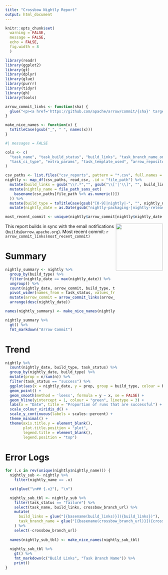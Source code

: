 ```yaml
---
title: "Crossbow Nightly Report"
output: html_document
---
```


```r
knitr::opts_chunk$set(
  warning = FALSE,
  message = FALSE, 
  echo = FALSE,
  fig.width = 8
  )

library(readr)
library(ggplot2)
library(gt)
library(dplyr)
library(glue)
library(purrr)
library(tidyr)
library(gh)
library(tools)
```

```r
arrow_commit_links <- function(sha) {
  glue("<p><a href='https://github.com/apache/arrow/commit/{sha}' target='_blank'>{substring(sha, 1, 7)}</a></p>")
}

make_nice_names <- function(x) {
  toTitleCase(gsub("_", " ", names(x)))
}
```


```r
#| messages = FALSE

cols <- c(
  "task_name", "task_build_status", "build_links", "task_branch_name_on_the_crossbow_repo",
  "task_ci_type", "extra_params", "task_template_used", "arrow_repository_commit"
)

csv_paths <- list.files("csv_reports", pattern = "*.csv", full.names = TRUE)
nightly <- map_df(csv_paths, read_csv, .id = "file_path") %>%
  mutate(build_links = gsub("\\?.*","", gsub("\\['|'\\]", "", build_links))) %>%
  mutate(nightly_name = file_path_sans_ext(
    basename(csv_paths[file_path %>% as.numeric()])
  )) %>%
  mutate(build_type = toTitleCase(gsub("[0-9]|nightly|-", "", nightly_name))) %>%
  mutate(nightly_date = as.Date(gsub("nightly-packaging-|nightly-release-|nightly-tests-", "", nightly_name)))

most_recent_commit <- unique(nightly$arrow_commit[nightly$nightly_date == max(nightly$nightly_date)])
```

<a href='https://arrow.apache.org/'><img src='https://arrow.apache.org/img/arrow-logo_hex_black-txt_white-bg.png' align="right" height="150" /></a>

This report builds in sync with the email notifications (`builds@arrow.apache.org`). 
Most recent commit: `r arrow_commit_links(most_recent_commit)`


# Summary 
```r
nightly_summary <- nightly %>% 
  group_by(build_type) %>% 
  filter(nightly_date == max(nightly_date)) %>% 
  ungroup() %>% 
  count(nightly_date, arrow_commit, build_type, task_status) %>% 
  pivot_wider(names_from = task_status, values_from = n, values_fill = 0) %>% 
  mutate(arrow_commit = arrow_commit_links(arrow_commit)) %>% 
  arrange(desc(nightly_date)) 

names(nightly_summary) <- make_nice_names(nightly_summary)

nightly_summary %>% 
  gt() %>% 
  fmt_markdown("Arrow Commit")
```



# Trend
```r
nightly %>% 
  count(nightly_date, build_type, task_status) %>% 
  group_by(nightly_date, build_type) %>% 
  mutate(prop = n/sum(n)) %>% 
  filter(task_status == "success") %>% 
  ggplot(aes(x = nightly_date, y = prop, group = build_type, colour = build_type)) +
  geom_point() +
  geom_smooth(method = 'loess', formula = y ~ x, se = FALSE) +
  geom_hline(yintercept = 1, colour = "green", linetype = 3) +
  labs(x = "Date", title = "Proportion of runs that are successful") +
  scale_colour_viridis_d() +
  scale_y_continuous(labels = scales::percent) +
  theme_minimal() +
  theme(axis.title.y = element_blank(),
        plot.title.position = "plot",
        legend.title = element_blank(),
        legend.position = "top")
```

# Error Logs {.tabset}

```r
for (.x in rev(unique(nightly$nightly_name))) {
  nightly_sub <- nightly %>%
    filter(nightly_name == .x)

  cat(glue("\n## {.x}"), "\n")

  nightly_sub_tbl <- nightly_sub %>%
    filter(task_status == "failure") %>%
    select(task_name, build_links, crossbow_branch_url) %>%
    mutate(
      build_links = glue("[{basename(build_links)}]({build_links})"),
      task_branch_name = glue("[{basename(crossbow_branch_url)}]({crossbow_branch_url})")
    ) %>%
    select(-crossbow_branch_url) 
  
  names(nightly_sub_tbl) <- make_nice_names(nightly_sub_tbl)
  
  nightly_sub_tbl %>% 
    gt() %>%
    fmt_markdown(c("Build Links", "Task Branch Name")) %>%
    print()
}
```




